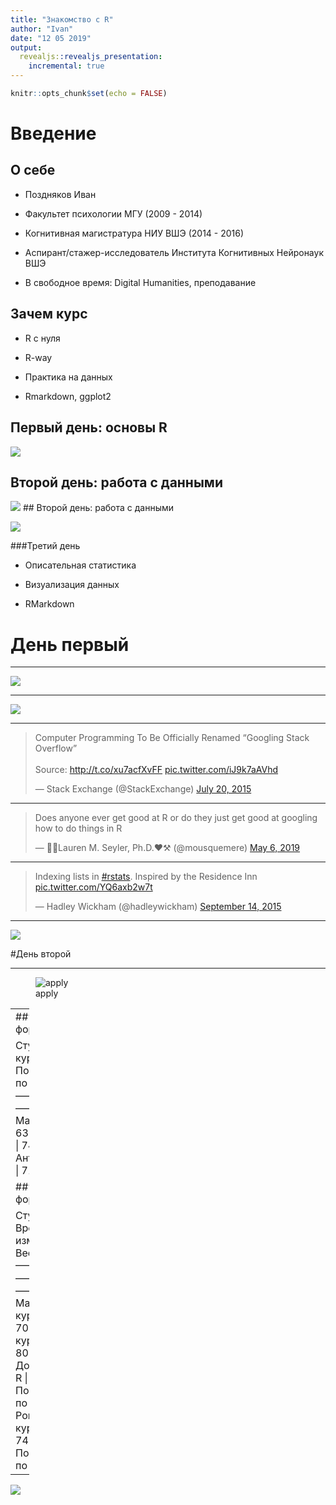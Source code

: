 ```yaml
---
title: "Знакомство с R"
author: "Ivan"
date: "12 05 2019"
output: 
  revealjs::revealjs_presentation:
    incremental: true
---
```


```r
knitr::opts_chunk$set(echo = FALSE)
```

# Введение

## О себе

- Поздняков Иван

- Факультет психологии МГУ (2009 - 2014)

- Когнитивная магистратура НИУ ВШЭ (2014 - 2016) 

- Аспирант/стажер-исследователь Института Когнитивных Нейронаук ВШЭ

- В свободное время: Digital Humanities, преподавание

## Зачем курс

- R с нуля

- R-way 

- Практика на данных

- Rmarkdown, ggplot2

## Первый день: основы R

![](images/New-Mind-Map.jpg)

## Второй день: работа с данными 

![](images/irisreal.jpg)
## Второй день: работа с данными 

![](images/ramsay.jpg)

###Третий день

- Описательная статистика

- Визуализация данных

- RMarkdown

# День первый

---

![](images/ThePracticalDev_2016-Apr-13.jpg)

---

![](images/2AmXWgVoULk.jpg)

---

<blockquote class="twitter-tweet" data-lang="en"><p lang="en" dir="ltr">Computer Programming To Be Officially Renamed “Googling Stack Overflow”<br><br>Source: <a href="http://t.co/xu7acfXvFF">http://t.co/xu7acfXvFF</a> <a href="http://t.co/iJ9k7aAVhd">pic.twitter.com/iJ9k7aAVhd</a></p>&mdash; Stack Exchange (@StackExchange) <a href="https://twitter.com/StackExchange/status/623139544276299776?ref_src=twsrc%5Etfw">July 20, 2015</a></blockquote> <script async src="https://platform.twitter.com/widgets.js" charset="utf-8"></script> 

---

<blockquote class="twitter-tweet" data-lang="en"><p lang="en" dir="ltr">Does anyone ever get good at R or do they just get good at googling how to do things in R</p>&mdash; 🔬🖤Lauren M. Seyler, Ph.D.❤️⚒ (@mousquemere) <a href="https://twitter.com/mousquemere/status/1125522375141883907?ref_src=twsrc%5Etfw">May 6, 2019</a></blockquote> <script async src="https://platform.twitter.com/widgets.js" charset="utf-8"></script> 

---

<blockquote class="twitter-tweet" data-lang="en"><p lang="en" dir="ltr">Indexing lists in <a href="https://twitter.com/hashtag/rstats?src=hash&amp;ref_src=twsrc%5Etfw">#rstats</a>. Inspired by the Residence Inn <a href="http://t.co/YQ6axb2w7t">pic.twitter.com/YQ6axb2w7t</a></p>&mdash; Hadley Wickham (@hadleywickham) <a href="https://twitter.com/hadleywickham/status/643381054758363136?ref_src=twsrc%5Etfw">September 14, 2015</a></blockquote> <script async src="https://platform.twitter.com/widgets.js" charset="utf-8"></script> 

---


![](images/New-Mind-Map.jpg)

#День второй

---

![apply](images/Apply_function.png)

---
##"Широкий" формат

Студент |До курса по R     | После курса по R
--------|----------------  | ----------------
Маша    |70                | 63
Рома    |80                | 74
Антонина|86                | 71

##"Длинный" формат 

Студент |Время измерения   | Вес (кг)
--------|----------------  | ----------------
Маша    |До курса по R     | 70
Рома    |До курса по R     | 80
Антонина|До курса по R     | 86
Маша    |После курса по R  | 63
Рома    |После курса по R  | 74
Антонина|После курса по R  | 71

---

![](images/R_rbind_cbind.png)